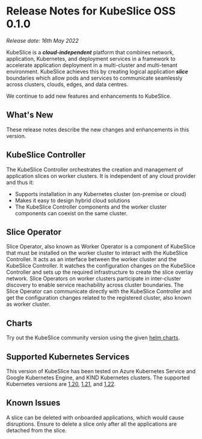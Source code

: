 # Release Notes for KubeSlice OSS 0.1.0

*Release date: 16th May 2022*

KubeSlice is a ***cloud-independent*** platform that combines network, application, Kubernetes, and deployment services in a framework to accelerate application deployment in a multi-cluster and multi-tenant environment. KubeSlice achieves this by creating logical application ***slice*** boundaries which allow pods and services to communicate seamlessly across clusters, clouds, edges, and data centres. 

We continue to add new features and enhancements to KubeSlice. 

 

## What's New
These release notes describe the new changes and enhancements in this version.

## KubeSlice Controller
The KubeSlice Controller orchestrates the creation and management of application slices on worker clusters. It is independent of any cloud provider and thus it: 

* Supports  installation in any Kubernetes cluster (on-premise or cloud) 
* Makes it easy to design hybrid cloud solutions
* The KubeSlice Controller components and the worker cluster components can coexist on the same cluster.
 

## Slice Operator 
Slice Operator, also known as Worker Operator is a component of KubeSlice that must be installed on the worker cluster to interact with the KubeSlice Controller. It acts as an interface between the worker cluster and the KubeSlice Controller. It watches the configuration changes on the KubeSlice Controller and sets up the required infrastructure to create the slice overlay network. Slice Operators on worker clusters participate in inter-cluster discovery to enable service reachability across cluster boundaries. The Slice Operator can communicate directly with the KubeSlice Controller and get the configuration changes related to the registered cluster, also known as worker cluster.

 

## Charts
Try out the KubeSlice community version using the given [helm charts](https://github.com/kubeslice/charts).

 

## Supported Kubernetes Services 
This version of KubeSlice has been tested on Azure Kubernetes Service and Google Kubernetes Engine, and KIND Kubernetes clusters. The supported Kubernetes versions are [1.20](https://v1-20.docs.kubernetes.io/), [1.21](https://v1-21.docs.kubernetes.io/), and [1.22](https://v1-22.docs.kubernetes.io/).

 

## Known Issues 
A slice can be deleted with onboarded applications, which would cause disruptions. Ensure to delete a slice only after all the applications are detached from the slice. 
